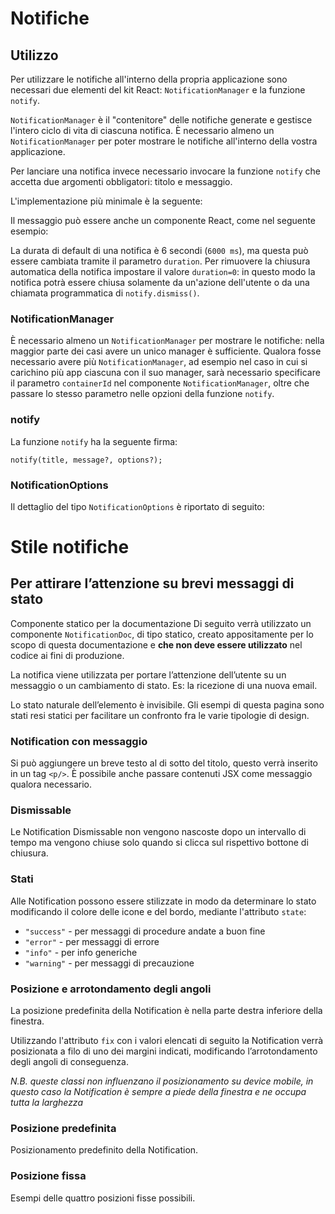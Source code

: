 
<Meta of={NotificationStories} />

# Notifiche

## Utilizzo

Per utilizzare le notifiche all'interno della propria applicazione sono necessari due elementi del kit React: `NotificationManager` e la funzione `notify`.

`NotificationManager` è il "contenitore" delle notifiche generate e gestisce l'intero ciclo di vita di ciascuna notifica. È necessario almeno un `NotificationManager` per poter mostrare le notifiche all'interno della vostra applicazione.

Per lanciare una notifica invece necessario invocare la funzione `notify` che accetta due argomenti obbligatori: titolo e messaggio.

L'implementazione più minimale è la seguente:

<Canvas of={NotificationStories.EsempioMinimo} />

Il messaggio può essere anche un componente React, come nel seguente esempio:

<Canvas of={NotificationStories.EsempioMinimoComponente} />

La durata di default di una notifica è 6 secondi (`6000 ms`), ma questa può essere cambiata tramite il parametro `duration`. Per rimuovere la chiusura automatica della notifica impostare il valore `duration=0`: in questo modo la notifica potrà essere chiusa solamente da un'azione dell'utente o da una chiamata programmatica di `notify.dismiss()`.

### NotificationManager

È necessario almeno un `NotificationManager` per mostrare le notifiche: nella maggior parte dei casi avere un unico manager è sufficiente.
Qualora fosse necessario avere più `NotificationManager`, ad esempio nel caso in cui si carichino più app ciascuna con il suo manager, sarà necessario specificare il parametro `containerId` nel componente `NotificationManager`, oltre che passare lo stesso parametro nelle opzioni della funzione `notify`.

<ArgTypes of={NotificationManager} />

### notify

La funzione `notify` ha la seguente firma:

```
notify(title, message?, options?);
```

### NotificationOptions

Il dettaglio del tipo `NotificationOptions` è riportato di seguito:

<ArgTypes of={NotificationStories.NotificationOptionsComponent_Fake} />

# Stile notifiche

## Per attirare l’attenzione su brevi messaggi di stato

<div className='docs'>
  <Callout color='warning'>
    <CalloutTitle>
      <span className='text'>Componente statico per la documentazione</span>
    </CalloutTitle>
    <CalloutText>
      Di seguito verrà utilizzato un componente <Code>NotificationDoc</Code>, di tipo statico, creato appositamente per
      lo scopo di questa documentazione e <strong>che non deve essere utilizzato</strong> nel codice ai fini di
      produzione.
    </CalloutText>
  </Callout>
</div>

La notifica viene utilizzata per portare l’attenzione dell’utente su un messaggio o un cambiamento di stato. Es: la ricezione di una nuova email.

Lo stato naturale dell’elemento è invisibile. Gli esempi di questa pagina sono stati resi statici per facilitare un confronto fra le varie tipologie di design.

<Canvas of={NotificationStories._Example} />

### Notification con messaggio

Si può aggiungere un breve testo al di sotto del titolo, questo verrà inserito in un tag `<p/>`.
È possibile anche passare contenuti JSX come messaggio qualora necessario.

<Canvas of={NotificationStories._NotificationWithMessageStatic} />

### Dismissable

Le Notification Dismissable non vengono nascoste dopo un intervallo di tempo ma vengono chiuse solo quando si clicca sul rispettivo bottone di chiusura.

<Canvas of={NotificationStories.Dismissable} />

### Stati

Alle Notification possono essere stilizzate in modo da determinare lo stato modificando il colore delle icone e del bordo, mediante l'attributo `state`:

- `"success"` - per messaggi di procedure andate a buon fine
- `"error"` - per messaggi di errore
- `"info"` - per info generiche
- `"warning"` - per messaggi di precauzione

<Canvas of={NotificationStories.States} />

### Posizione e arrotondamento degli angoli

La posizione predefinita della Notification è nella parte destra inferiore della finestra.

Utilizzando l'attributo `fix` con i valori elencati di seguito la Notification verrà posizionata a filo di uno dei margini indicati, modificando l’arrotondamento degli angoli di conseguenza.

_N.B. queste classi non influenzano il posizionamento su device mobile, in questo caso la Notification è sempre a piede della finestra e ne occupa tutta la larghezza_

<Canvas of={NotificationStories._RoundingOfCorners} />

### Posizione predefinita

Posizionamento predefinito della Notification.

<Canvas of={NotificationStories.DefaultLocation} />

### Posizione fissa

Esempi delle quattro posizioni fisse possibili.

<Canvas of={NotificationStories.FixedPositions} />

